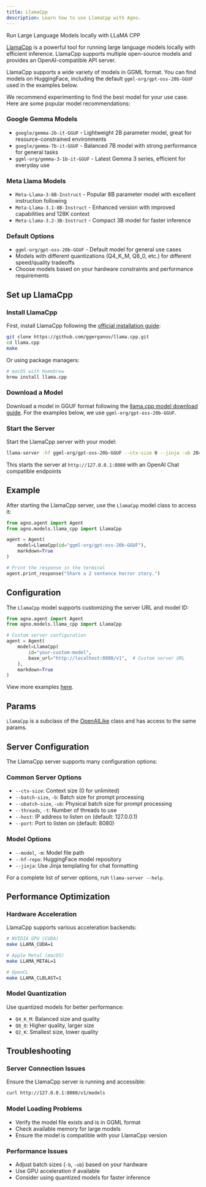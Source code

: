 ```yaml
---
title: LlamaCpp
description: Learn how to use LlamaCpp with Agno.
---
```


Run Large Language Models locally with LLaMA CPP

[LlamaCpp](https://github.com/ggerganov/llama.cpp) is a powerful tool for running large language models locally with efficient inference. LlamaCpp supports multiple open-source models and provides an OpenAI-compatible API server.

LlamaCpp supports a wide variety of models in GGML format. You can find models on HuggingFace, including the default `ggml-org/gpt-oss-20b-GGUF` used in the examples below.

We recommend experimenting to find the best model for your use case. Here are some popular model recommendations:

### Google Gemma Models

- `google/gemma-2b-it-GGUF` - Lightweight 2B parameter model, great for resource-constrained environments
- `google/gemma-7b-it-GGUF` - Balanced 7B model with strong performance for general tasks
- `ggml-org/gemma-3-1b-it-GGUF` - Latest Gemma 3 series, efficient for everyday use

### Meta Llama Models

- `Meta-Llama-3-8B-Instruct` - Popular 8B parameter model with excellent instruction following
- `Meta-Llama-3.1-8B-Instruct` - Enhanced version with improved capabilities and 128K context
- `Meta-Llama-3.2-3B-Instruct` - Compact 3B model for faster inference

### Default Options

- `ggml-org/gpt-oss-20b-GGUF` - Default model for general use cases
- Models with different quantizations (Q4_K_M, Q8_0, etc.) for different speed/quality tradeoffs
- Choose models based on your hardware constraints and performance requirements

## Set up LlamaCpp

### Install LlamaCpp

First, install LlamaCpp following the [official installation guide](https://github.com/ggerganov/llama.cpp):

```bash install
git clone https://github.com/ggerganov/llama.cpp.git
cd llama.cpp
make
```

Or using package managers:

```bash brew install
# macOS with Homebrew
brew install llama.cpp
```

### Download a Model

Download a model in GGUF format following the [llama.cpp model download guide](https://github.com/ggerganov/llama.cpp#obtaining-and-using-the-facebook-llama-2-model). For the examples below, we use `ggml-org/gpt-oss-20b-GGUF`.

### Start the Server

Start the LlamaCpp server with your model:

```bash start server
llama-server -hf ggml-org/gpt-oss-20b-GGUF --ctx-size 0 --jinja -ub 2048 -b 2048
```

This starts the server at `http://127.0.0.1:8080` with an OpenAI Chat compatible endpoints

## Example

After starting the LlamaCpp server, use the `LlamaCpp` model class to access it:

<CodeGroup>

```python agent.py
from agno.agent import Agent
from agno.models.llama_cpp import LlamaCpp

agent = Agent(
    model=LlamaCpp(id="ggml-org/gpt-oss-20b-GGUF"),
    markdown=True
)

# Print the response in the terminal
agent.print_response("Share a 2 sentence horror story.")
```

</CodeGroup>

## Configuration

The `LlamaCpp` model supports customizing the server URL and model ID:

<CodeGroup>

```python custom_config.py
from agno.agent import Agent
from agno.models.llama_cpp import LlamaCpp

# Custom server configuration
agent = Agent(
    model=LlamaCpp(
        id="your-custom-model",
        base_url="http://localhost:8080/v1",  # Custom server URL
    ),
    markdown=True
)
```

</CodeGroup>

<Note> View more examples [here](/examples/models/llama_cpp/basic). </Note>

## Params

<Snippet file="model-llama-cpp-params.mdx" />

`LlamaCpp` is a subclass of the [OpenAILike](/concepts/models/openai-like) class and has access to the same params.

## Server Configuration

The LlamaCpp server supports many configuration options:

### Common Server Options

- `--ctx-size`: Context size (0 for unlimited)
- `--batch-size`, `-b`: Batch size for prompt processing
- `--ubatch-size`, `-ub`: Physical batch size for prompt processing
- `--threads`, `-t`: Number of threads to use
- `--host`: IP address to listen on (default: 127.0.0.1)
- `--port`: Port to listen on (default: 8080)

### Model Options

- `--model`, `-m`: Model file path
- `--hf-repo`: HuggingFace model repository
- `--jinja`: Use Jinja templating for chat formatting

For a complete list of server options, run `llama-server --help`.

## Performance Optimization

### Hardware Acceleration

LlamaCpp supports various acceleration backends:

```bash gpu acceleration
# NVIDIA GPU (CUDA)
make LLAMA_CUDA=1

# Apple Metal (macOS)
make LLAMA_METAL=1

# OpenCL
make LLAMA_CLBLAST=1
```

### Model Quantization

Use quantized models for better performance:

- `Q4_K_M`: Balanced size and quality
- `Q8_0`: Higher quality, larger size
- `Q2_K`: Smallest size, lower quality

## Troubleshooting

### Server Connection Issues

Ensure the LlamaCpp server is running and accessible:

```bash check server
curl http://127.0.0.1:8080/v1/models
```

### Model Loading Problems

- Verify the model file exists and is in GGML format
- Check available memory for large models
- Ensure the model is compatible with your LlamaCpp version

### Performance Issues

- Adjust batch sizes (`-b`, `-ub`) based on your hardware
- Use GPU acceleration if available
- Consider using quantized models for faster inference
